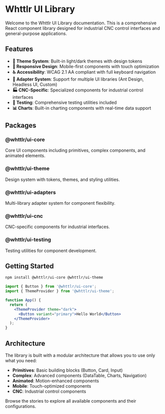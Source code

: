 # Whttlr UI Library

Welcome to the Whttlr UI Library documentation. This is a comprehensive React component library designed for industrial CNC control interfaces and general-purpose applications.

## Features

- **🎨 Theme System**: Built-in light/dark themes with design tokens
- **📱 Responsive Design**: Mobile-first components with touch optimization
- **♿ Accessibility**: WCAG 2.1 AA compliant with full keyboard navigation
- **🔧 Adapter System**: Support for multiple UI libraries (Ant Design, Headless UI, Custom)
- **🏭 CNC-Specific**: Specialized components for industrial control interfaces
- **🧪 Testing**: Comprehensive testing utilities included
- **📊 Charts**: Built-in charting components with real-time data support

## Packages

### @whttlr/ui-core
Core UI components including primitives, complex components, and animated elements.

### @whttlr/ui-theme
Design system with tokens, themes, and styling utilities.

### @whttlr/ui-adapters
Multi-library adapter system for component flexibility.

### @whttlr/ui-cnc
CNC-specific components for industrial interfaces.

### @whttlr/ui-testing
Testing utilities for component development.

## Getting Started

```bash
npm install @whttlr/ui-core @whttlr/ui-theme
```

```jsx
import { Button } from '@whttlr/ui-core';
import { ThemeProvider } from '@whttlr/ui-theme';

function App() {
  return (
    <ThemeProvider theme="dark">
      <Button variant="primary">Hello World</Button>
    </ThemeProvider>
  );
}
```

## Architecture

The library is built with a modular architecture that allows you to use only what you need:

- **Primitives**: Basic building blocks (Button, Card, Input)
- **Complex**: Advanced components (DataTable, Charts, Navigation)
- **Animated**: Motion-enhanced components
- **Mobile**: Touch-optimized components
- **CNC**: Industrial control components

Browse the stories to explore all available components and their configurations.